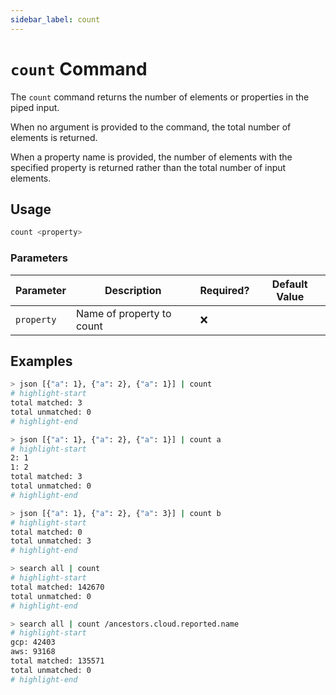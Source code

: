 ```yaml
---
sidebar_label: count
---
```


# `count` Command

The `count` command returns the number of elements or properties in the piped input.

When no argument is provided to the command, the total number of elements is returned.

When a property name is provided, the number of elements with the specified property is returned rather than the total number of input elements.

## Usage

```bash
count <property>
```

### Parameters

| Parameter  | Description               | Required? | Default Value |
| ---------- | ------------------------- | --------- | ------------- |
| `property` | Name of property to count | ❌        |               |

## Examples

```bash
> json [{"a": 1}, {"a": 2}, {"a": 1}] | count
# highlight-start
​total matched: 3
​total unmatched: 0
# highlight-end
```

```bash
> json [{"a": 1}, {"a": 2}, {"a": 1}] | count a
# highlight-start
​2: 1
​1: 2
​total matched: 3
​total unmatched: 0
# highlight-end
```

```bash
> json [{"a": 1}, {"a": 2}, {"a": 3}] | count b
# highlight-start
​total matched: 0
​total unmatched: 3
# highlight-end
```

```bash
> search all | count
# highlight-start
​total matched: 142670
​total unmatched: 0
# highlight-end
```

```bash
> search all | count /ancestors.cloud.reported.name
# highlight-start
​gcp: 42403
​aws: 93168
​total matched: 135571
​total unmatched: 0
# highlight-end
```
